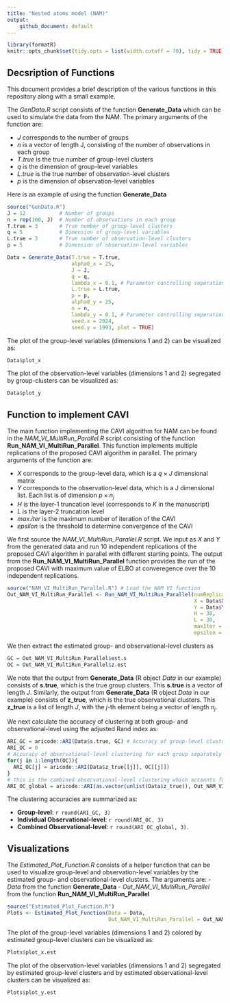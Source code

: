 ```yaml
---
title: "Nested atoms model (NAM)"
output: 
    github_document: default
---
```



```r
library(formatR)
knitr::opts_chunk$set(tidy.opts = list(width.cutoff = 70), tidy = TRUE)
```

## Decsription of Functions

This document provides a brief description of the various functions in this repository along with a small example.

The *GenData.R* script consists of the function **Generate_Data** which can be used to simulate the data from the NAM. The primary arguments of the function are:

- $J$ corresponds to the number of groups
- $n$ is a vector of length J, consisting of the number of observations in each group
- $T.true$ is the true number of group-level clusters
- $q$ is the dimension of group-level variables
- $L.true$ is the true number of observation-level clusters
- $p$ is the dimension of observation-level variables

Here is an example of using the function **Generate_Data**

```r

source("GenData.R")
J = 12           # Number of groups
n = rep(100, J)  # Number of observations in each group
T.true = 3       # True number of group-level clusters
q = 5            # Dimension of group-level variables
L.true = 3       # True number of observation-level clusters
p = 5            # Dimension of observation-level variables

Data = Generate_Data(T.true = T.true, 
                     alpha0_x = 25,
                     J = J, 
                     q = q,
                     lambda_x = 0.1, # Parameter controlling seperation of group-level variables
                     L.true = L.true,
                     p = p,
                     alpha0_y = 25,
                     n = n, 
                     lambda_y = 0.1, # Parameter controlling seperation of observation-level variables
                     seed.x = 2024,
                     seed.y = 1993, plot = TRUE)
```

The plot of the group-level variables (dimensions 1 and 2) can be visualized as:

```r
Data$plot_x
```


The plot of the observation-level variables (dimensions 1 and 2) segregated by group-clusters can be visualized as:

```r
Data$plot_y
```


## Function to implement CAVI

The main function implementing the CAVI algorithm for NAM can be found in the *NAM_VI_MultiRun_Parallel.R* script consisting of the function **Run_NAM_VI_MultiRun_Parallel**. This function implements multiple replications of the proposed CAVI algorithm in parallel. The primary arguments of the function are:

- $X$ corresponds to the group-level data, which is a $q\times J$ dimensional matrix
- $Y$ corresponds to the observation-level data, which is a J dimensional list. Each list is of dimension $p \times n_j$
- $H$ is the layer-1 truncation level (corresponds to $K$ in the manuscript)
- $L$ is the layer-2 truncation level
- $max.iter$ is the maximum number of iteration of the CAVI
- $epsilon$ is the threshold to determine convergence of the CAVI

We first source the *NAM_VI_MultiRun_Parallel.R* script. We input as $X$ and $Y$ from the generated data and run 10 independent replications of the proposed CAVI algorithm in parallel with different starting points. The output from the **Run_NAM_VI_MultiRun_Parallel** function provides the run of the proposed CAVI with maximum value of ELBO at converegence over the 10 independent replications.

```r
source("NAM_VI_MultiRun_Parallel.R") # Load the NAM VI function
Out_NAM_VI_MultiRun_Parallel <- Run_NAM_VI_MultiRun_Parallel(numReplicate = 10,
                                                             X = Data$X,
                                                             Y = Data$Y,
                                                             H = 30,
                                                             L = 30, 
                                                             maxIter = 2000,
                                                             epsilon = 1e-5)
```


We then extract the estimated group- and observational-level clusters as

```r
GC = Out_NAM_VI_MultiRun_Parallel$est.s
OC = Out_NAM_VI_MultiRun_Parallel$z.est
```

We note that the output from **Generate_Data** (R object *Data* in our example) consists of **s.true**, which is the true group clusters. This **s.true** is a vector of length $J$. Similarly, the output from **Generate_Data** (R object *Data* in our example) consists of **z_true**, which is the true observational clusters. This **z_true** is a list of length $J$, with the $j$-th element being a vector of length $n_j$.

We next calculate the accuracy of clustering at both group- and observational-level using the adjusted Rand index as:

```r
ARI_GC = aricode::ARI(Data$s.true, GC) # Accuracy of group-level clustering
ARI_OC = 0
# Accuracy of observational-level clustering for each group separately 
for(j in 1:length(OC)){
  ARI_OC[j] = aricode::ARI(Data$z_true[[j]], OC[[j]])
}
# This is the combined observational-level clustering which accounts for sharing of clusters across the groups
ARI_OC_global = aricode::ARI(as.vector(unlist(Data$z_true)), Out_NAM_VI_MultiRun_Parallel$z.estimated)

```

The clustering accuracies are summarized as:

- **Group-level**: `r round(ARI_GC, 3)`
- **Individual Observational-level**: `r round(ARI_OC, 3)`
- **Combined Observational-level**: `r round(ARI_OC_global, 3)`.


## Visualizations

The *Estimated_Plot_Function.R* consists of a helper function that can be used to visualize group-level and observation-level variables by the estimated group- and observational-level clusters. The arguments are:
- *Data* from the function **Generate_Data**
- *Out_NAM_VI_MultiRun_Parallel* from the function **Run_NAM_VI_MultiRun_Parallel**

```r
source("Estimated_Plot_Function.R")
Plots <- Estimated_Plot_Function(Data = Data, 
                                 Out_NAM_VI_MultiRun_Parallel = Out_NAM_VI_MultiRun_Parallel)
```

The plot of the group-level variables (dimensions 1 and 2) colored by estimated group-level clusters can be visualized as:

```r
Plots$plot_x.est
```


The plot of the observation-level variables (dimensions 1 and 2) segregated by estimated group-level clusters and by estimated observational-level clusters can be visualized as:

```r
Plots$plot_y.est
```
